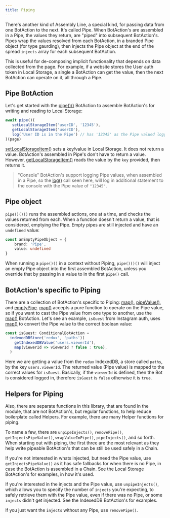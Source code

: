 ---
title: Piping
---

There's another kind of Assembly Line, a special kind, for passing data from one BotAction to the next. It's called Pipe. When BotAction's are assembled in a Pipe, the values they return, are "piped" into subsequent BotAction's. Pipes wrap the values resolved from each BotAction, in a branded Pipe object (for type gaurding), then injects the Pipe object at the end of the spread `injects` array for each subsequent BotAction.

This is useful for de-composing implicit functionality that depends on data collected from the page. For example, if a website stores the User auth token in Local Storage, a single a BotAction can get the value, then the next BotAction can operate on it, all through a Pipe. 

## Pipe BotAction

Let's get started with the [pipe()()](/api/assembly-lines#pipe) BotAction to assemble BotAction's for writing and reading to Local Storage:
```typescript
await pipe()(
   setLocalStorageItem('userID', '12345'),
   getLocalStorageItem('userID'),
   log('User ID is in the Pipe') // has '12345' as the Pipe valued logged to console
)(page)
```
[setLocalStorageItem()](/api/local-storage#set-local-storage-item) sets a key/value in Local Storage. It does not return a value. BotAction's assembled in Pipe's don't have to return a value. However, [getLocalStorageItem()](/api/local-storage#get-local-storage-item) reads the value by the `key` provided, then returns it. 

> "Console" BotAction's support logging Pipe values, when assembled in a Pipe, so the [log()](/api/console#log) call seen here, will log in additional statement to the console with the Pipe value of `"12345"`.

## Pipe object
`pipe()()()` runs the assembled actions, one at a time, and checks the values returned from each. When a function doesn't return a value, that is considered, emptying the Pipe. Empty pipes are still injected and have an `undefined` value:

```typescript
const anEmptyPipeObject = {
    brand: 'Pipe',
    value: undefined
}
```
When running a `pipe()()` in a context without Piping, `pipe()()()` will inject an empty Pipe object into the first assembled BotAction, unless you override that by passing in a value to in the first `pipe()` call.

## BotAction's specific to Piping

There are a collection of BotAction's specific to Piping: [map()](/api/pipe#map), [pipeValue()](/api/pipe#pipe-value), and [emptyPipe](/api/pipe#empty-pipe). [map()](/api/pipe#map) accepts a pure function to operate on the Pipe value, so if you want to cast the Pipe value from one type to another, use the [map()](/api/pipe#map) BotAction. Let's see an example, `isGuest` from Instagram auth, uses [map()](/api/pipe#map) to convert the Pipe value to the correct boolean value:
```typescript
const isGuest: ConditionalBotAction = 
  indexedDBStore('redux', 'paths')(
    getIndexedDBValue('users.viewerId'),
    map(viewerId => viewerId ? false : true),
  )
```
Here we are getting a value from the `redux` IndexedDB, a store called `paths`, by the key `users.viewerId`. The returned value (Pipe value) is mapped to the correct values for `isGuest`. Basically, if the `viewerId` is defined, then the Bot is considered logged in, therefore `isGuest` is `false` otherwise it is `true`.

## Helpers for Piping

Also, there are separate functions in this library, that are found in the module, that are not BotAction's, but regular functions, to help reduce boilerplate called Helpers. For example, there are many Helper functions for piping.

To name a few, there are `unpipeInjects()`, `removePipe()`, `getInjectsPipeValue()`, `wrapValueInPipe()`, `pipeInjects()`, and so forth. When starting out with piping, the first three are the most relevant as they help write pipeable BotAction's that can be still be used safely in a Chain.

If you're not interested in whats injected, but need the Pipe value, use `getInjectsPipeValue()` as it has safe fallbacks for when there is no Pipe, in case the BotAction is assembled in a Chain. See the Local Storage BotAction's for examples, in how it's used.

If you're interested in the injects and the Pipe value, use `unpipeInjects()`, which allows you to specify the number of `injects` you're expecting, to safely retrieve them with the Pipe value, even if there was no Pipe, or some `injects` didn't get injected. See the IndexedDB BotAction's for examples.

If you just want the `injects` without any Pipe, use `removePipe()`.